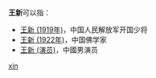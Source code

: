 '''王新'''可以指：
* [[王新_(1919年)|王新 (1919年)]]，中国人民解放军开国少将
* [[王新_(1922年)|王新 (1922年)]]，中国佛学家
* [[王新_(演员)|王新 (演员)]]，中國男演员

{{disambig}}

[[Category:二字王姓人名消歧义|xin]]